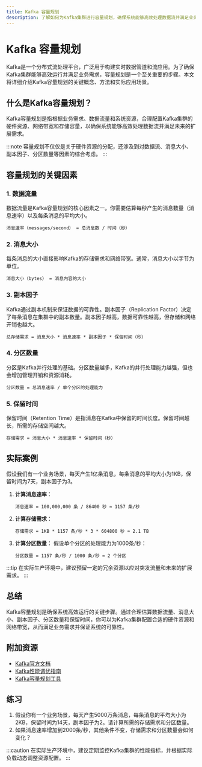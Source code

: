 ```yaml
---
title: Kafka 容量规划
description: 了解如何为Kafka集群进行容量规划，确保系统能够高效处理数据流并满足业务需求。
---
```


# Kafka 容量规划

Kafka是一个分布式流处理平台，广泛用于构建实时数据管道和流应用。为了确保Kafka集群能够高效运行并满足业务需求，容量规划是一个至关重要的步骤。本文将详细介绍Kafka容量规划的关键概念、方法和实际应用场景。

## 什么是Kafka容量规划？

Kafka容量规划是指根据业务需求、数据流量和系统资源，合理配置Kafka集群的硬件资源、网络带宽和存储容量，以确保系统能够高效处理数据流并满足未来的扩展需求。

:::note
容量规划不仅仅是关于硬件资源的分配，还涉及到对数据流、消息大小、副本因子、分区数量等因素的综合考虑。
:::

## 容量规划的关键因素

### 1. 数据流量

数据流量是Kafka容量规划的核心因素之一。你需要估算每秒产生的消息数量（消息速率）以及每条消息的平均大小。

```plaintext
消息速率（messages/second） = 总消息数 / 时间（秒）
```

### 2. 消息大小

每条消息的大小直接影响Kafka的存储需求和网络带宽。通常，消息大小以字节为单位。

```plaintext
消息大小（bytes） = 消息内容的大小
```

### 3. 副本因子

Kafka通过副本机制来保证数据的可靠性。副本因子（Replication Factor）决定了每条消息在集群中的副本数量。副本因子越高，数据可靠性越高，但存储和网络开销也越大。

```plaintext
总存储需求 = 消息大小 * 消息速率 * 副本因子 * 保留时间（秒）
```

### 4. 分区数量

分区是Kafka并行处理的基础。分区数量越多，Kafka的并行处理能力越强，但也会增加管理开销和资源消耗。

```plaintext
分区数量 = 总消息速率 / 单个分区的处理能力
```

### 5. 保留时间

保留时间（Retention Time）是指消息在Kafka中保留的时间长度。保留时间越长，所需的存储空间越大。

```plaintext
存储需求 = 消息大小 * 消息速率 * 保留时间（秒）
```

## 实际案例

假设我们有一个业务场景，每天产生1亿条消息，每条消息的平均大小为1KB，保留时间为7天，副本因子为3。

1. **计算消息速率**：
   ```plaintext
   消息速率 = 100,000,000 条 / 86400 秒 ≈ 1157 条/秒
   ```

2. **计算存储需求**：
   ```plaintext
   存储需求 = 1KB * 1157 条/秒 * 3 * 604800 秒 ≈ 2.1 TB
   ```

3. **计算分区数量**：
   假设单个分区的处理能力为1000条/秒：
   ```plaintext
   分区数量 = 1157 条/秒 / 1000 条/秒 ≈ 2 个分区
   ```

:::tip
在实际生产环境中，建议预留一定的冗余资源以应对突发流量和未来的扩展需求。
:::

## 总结

Kafka容量规划是确保系统高效运行的关键步骤。通过合理估算数据流量、消息大小、副本因子、分区数量和保留时间，你可以为Kafka集群配置合适的硬件资源和网络带宽，从而满足业务需求并保证系统的可靠性。

## 附加资源

- [Kafka官方文档](https://kafka.apache.org/documentation/)
- [Kafka性能调优指南](https://kafka.apache.org/documentation/#performance)
- [Kafka容量规划工具](https://github.com/linkedin/kafka-tools)

## 练习

1. 假设你有一个业务场景，每天产生5000万条消息，每条消息的平均大小为2KB，保留时间为14天，副本因子为2。请计算所需的存储需求和分区数量。
2. 如果消息速率增加到2000条/秒，其他条件不变，存储需求和分区数量会如何变化？

:::caution
在实际生产环境中，建议定期监控Kafka集群的性能指标，并根据实际负载动态调整资源配置。
:::
